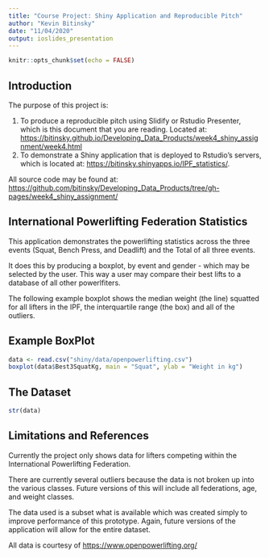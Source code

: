 ```yaml
---
title: "Course Project: Shiny Application and Reproducible Pitch"
author: "Kevin Bitinsky"
date: "11/04/2020"
output: ioslides_presentation
---
```


```r
knitr::opts_chunk$set(echo = FALSE)
```

## Introduction

The purpose  of this project is:

1. To produce a reproducible pitch using Slidify or Rstudio Presenter, which is this document that you are reading. Located at: <https://bitinsky.github.io/Developing_Data_Products/week4_shiny_assignment/week4.html>
2. To demonstrate a Shiny application that is deployed to Rstudio's servers, which is located at: <https://bitinsky.shinyapps.io/IPF_statistics/>.

All source code may be found at: <https://github.com/bitinsky/Developing_Data_Products/tree/gh-pages/week4_shiny_assignment/>

## International Powerlifting Federation Statistics
This application demonstrates the powerlifting statistics across the three events (Squat, Bench Press, and Deadlift) and the Total of all three events.

It does this by producing a boxplot, by event and gender - which may be selected by the user. This way a user may compare their best lifts to a database of all other powerlfiters.

The following example boxplot shows the median weight (the line) squatted for all lifters in the IPF, the interquartile range (the box) and all of the outliers.

## Example BoxPlot

```r
data <- read.csv("shiny/data/openpowerlifting.csv")
boxplot(data$Best3SquatKg, main = "Squat", ylab = "Weight in kg")
```


## The Dataset

```r
str(data)
```

## Limitations and References
Currently the project only shows data for lifters competing within the International Powerlifting Federation. 

There are currently several outliers because the data is not broken up into the various classes. Future versions of this will include all federations, age, and weight classes.

The data used is a subset what is available which was created simply to improve performance of this prototype. Again, future versions of the application will allow for the entire dataset.

All data is courtesy of <https://www.openpowerlifting.org/> 